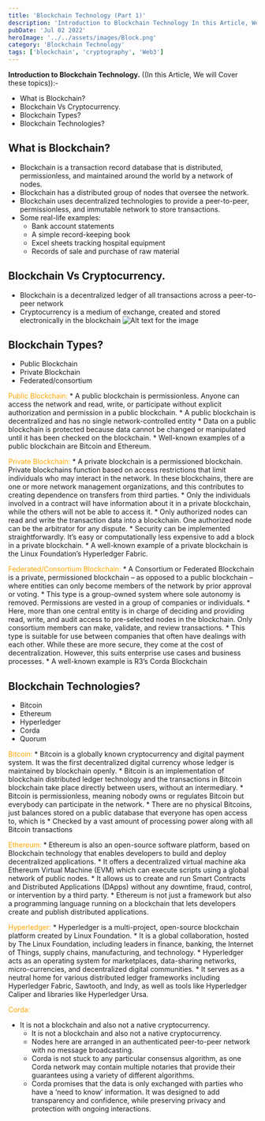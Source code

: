 ```yaml
---
title: 'Blockchain Technology (Part 1)'
description: 'Introduction to Blockchain Technology In this Article, We will Cover these topics:-'
pubDate: 'Jul 02 2022'
heroImage: '../../assets/images/Block.png'
category: 'Blockchain Technology'
tags: ['blockchain', 'cryptography', 'Web3']
---
```


**Introduction to Blockchain Technology.** ((In this Article, We will Cover these topics)):-
- What is Blockchain? 
- Blockchain Vs Cryptocurrency.
- Blockchain Types?
- Blockchain Technologies?


## What is Blockchain?
- Blockchain is a transaction record database that is distributed, permissionless, and maintained around the world by a network of nodes.
- Blockchain has a distributed group of nodes that oversee the network.
- Blockchain uses decentralized technologies to provide a peer-to-peer, permissionless, and immutable network to store transactions.
- Some real-life examples:
	 * Bank account statements
	 * A simple record-keeping book
	 * Excel sheets tracking hospital equipment
	 * Records of sale and purchase of raw material

## Blockchain Vs Cryptocurrency.
- Blockchain is a decentralized ledger of all transactions across a peer-to-peer network
- Cryptocurrency is a medium of exchange, created and stored electronically in the blockchain
	![Alt text for the image](../../assets/images/BCtablepart1.png)


## Blockchain Types?
- Public Blockchain
- Private Blockchain
- Federated/consortium

<span style="color:orange;">Public Blockchain:</span> 
	* A public blockchain is permissionless. Anyone can access the network and read, write, or participate without explicit authorization and permission in a public blockchain.
	* A public blockchain is decentralized and has no single network-controlled entity
	* Data on a public blockchain is protected because data cannot be changed or manipulated until it has been checked on the blockchain.
	* Well-known examples of a public blockchain are Bitcoin and Ethereum.


<span style="color: orange;">Private Blockchain:</span> 
	* A private blockchain is a permissioned blockchain. Private blockchains function based on access restrictions that limit individuals who may interact in the network. In these blockchains, there are one or more network management organizations, and this contributes to creating dependence on transfers from third parties.
	* Only the individuals involved in a contract will have information about it in a private blockchain, while the others will not be able to access it.
	* Only authorized nodes can read and write the transaction data into a blockchain. One authorized node can be the arbitrator for any dispute.
	* Security can be implemented straightforwardly. It’s easy or computationally less expensive to add a block in a private blockchain.
	* A well-known example of a private blockchain is the Linux Foundation’s Hyperledger Fabric.
	
<span style="color:orange;">Federated/Consortium Blockchain:</span> 
	* A Consortium or Federated Blockchain is a private, permissioned blockchain – as opposed to a public blockchain – where entities can only become members of the network by prior approval or voting.
	* This type is a group-owned system where sole autonomy is removed. Permissions are vested in a group of companies or individuals.
	* Here, more than one central entity is in charge of deciding and providing read, write, and audit access to pre-selected nodes in the blockchain. 
Only consortium members can make, validate, and review transactions.
	* This type is suitable for use between companies that often have dealings with each other. While these are more secure, they come at the cost 
of decentralization. However, this suits enterprise use cases and business processes.
	* A well-known example is R3’s Corda Blockchain

## Blockchain Technologies?
- Bitcoin  
- Ethereum  
- Hyperledger  
- Corda  
- Quorum 

<span style="color:orange;"> Bitcoin:</span> 
	* Bitcoin is a globally known cryptocurrency and digital payment system. It was the first decentralized digital currency whose ledger is maintained 
          by blockchain openly. 
	* Bitcoin is an implementation of blockchain distributed ledger technology and the transactions in Bitcoin blockchain take place directly between users, 	  without an intermediary. 
	* Bitcoin is permissionless, meaning nobody owns or regulates Bitcoin but everybody can participate in the network. 
	* There are no physical Bitcoins, just balances stored on a public database that everyone has open access to, which is 
	* Checked by a vast amount of processing power along with all Bitcoin transactions 

<span style="color:orange;"> Ethereum:</span> 
	* Ethereum is also an open-source software platform, based on Blockchain technology that enables developers to build and deploy decentralized applications. 
	* It offers a decentralized virtual machine aka Ethereum Virtual Machine (EVM) which can execute scripts using a global network of public nodes. 
	* It allows us to create and run Smart Contracts and Distributed Applications (DApps) without any downtime, fraud, control, or intervention by a third party. 
	* Ethereum is not just a framework but also a programming language running on a blockchain that lets developers create and publish distributed applications. 

<span style="color:orange;"> Hyperledger: </span>
	* Hyperledger is a multi-project, open-source blockchain platform created by Linux Foundation. 
	* It is a global collaboration, hosted by The Linux Foundation, including leaders in finance, banking, the Internet of Things, supply chains, manufacturing, and technology. 
	* Hyperledger acts as an operating system for marketplaces, data-sharing networks, micro-currencies, and decentralized digital communities. 
	* It serves as a neutral home for various distributed ledger frameworks including Hyperledger Fabric, Sawtooth, and Indy, as well as tools like Hyperledger Caliper and libraries like Hyperledger Ursa. 

<span style="color:orange;">Corda: </span> 
* It is not a blockchain and also not a native cryptocurrency.
 	* It is not a blockchain and also not a native cryptocurrency. 
 	* Nodes here are arranged in an authenticated peer-to-peer network with no message broadcasting. 
 	* Corda is not stuck to any particular consensus algorithm, as one Corda network may contain multiple notaries that provide their guarantees using a variety of different algorithms. 
	* Corda promises that the data is only exchanged with parties who have a ‘need to know’ information. It was designed to add transparency and confidence, while preserving privacy and protection with ongoing interactions. 
